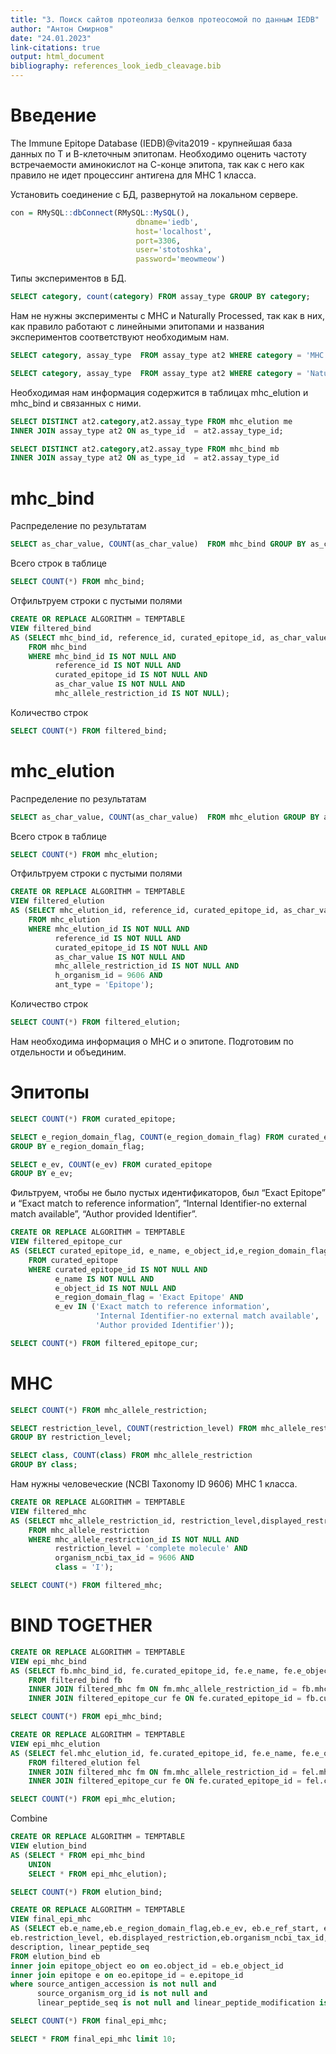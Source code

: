 ```yaml
---
title: "3. Поиск сайтов протеолиза белков протеосомой по данным IEDB"
author: "Антон Смирнов"
date: "24.01.2023"
link-citations: true
output: html_document
bibliography: references_look_iedb_cleavage.bib
---
```


# Введение

The Immune Epitope Database (IEDB)@vita2019 - крупнейшая база данных по Т и В-клеточным эпитопам. Необходимо оценить частоту встречаемости аминокислот на С-конце эпитопа, так как с него как правило не идет процессинг антигена для МНС 1 класса.

Установить соединение с БД, развернутой на локальном сервере.

```r
con = RMySQL::dbConnect(RMySQL::MySQL(),
                            dbname='iedb',
                            host='localhost',
                            port=3306,
                            user='stotoshka',
                            password='meowmeow')
```

Типы экспериментов в БД.

```sql
SELECT category, count(category) FROM assay_type GROUP BY category;
```

Нам не нужны эксперименты с MHC и Naturally Processed, так как в них, как правило работают с линейными эпитопами и названия экспериментов соответствуют необходимым нам.

```sql
SELECT category, assay_type  FROM assay_type at2 WHERE category = 'MHC' ;
```

```sql
SELECT category, assay_type  FROM assay_type at2 WHERE category = 'Naturally Processed' ;
```

Необходимая нам информация содержится в таблицах mhc_elution и mhc_bind и связанных с ними.

```sql
SELECT DISTINCT at2.category,at2.assay_type FROM mhc_elution me 
INNER JOIN assay_type at2 ON as_type_id  = at2.assay_type_id;
```

```sql
SELECT DISTINCT at2.category,at2.assay_type FROM mhc_bind mb
INNER JOIN assay_type at2 ON as_type_id  = at2.assay_type_id 
```

# mhc_bind

Распределение по результатам

```sql
SELECT as_char_value, COUNT(as_char_value)  FROM mhc_bind GROUP BY as_char_value;
```

Всего строк в таблице

```sql
SELECT COUNT(*) FROM mhc_bind;
```

Отфильтруем строки с пустыми полями

```sql
CREATE OR REPLACE ALGORITHM = TEMPTABLE
VIEW filtered_bind
AS (SELECT mhc_bind_id, reference_id, curated_epitope_id, as_char_value, mhc_allele_restriction_id 
    FROM mhc_bind
    WHERE mhc_bind_id IS NOT NULL AND
          reference_id IS NOT NULL AND
          curated_epitope_id IS NOT NULL AND
          as_char_value IS NOT NULL AND
          mhc_allele_restriction_id IS NOT NULL);
```

Количество строк

```sql
SELECT COUNT(*) FROM filtered_bind;
```

# mhc_elution

Распределение по результатам

```sql
SELECT as_char_value, COUNT(as_char_value)  FROM mhc_elution GROUP BY as_char_value;
```

Всего строк в таблице

```sql
SELECT COUNT(*) FROM mhc_elution;
```

Отфильтруем строки с пустыми полями

```sql
CREATE OR REPLACE ALGORITHM = TEMPTABLE
VIEW filtered_elution
AS (SELECT mhc_elution_id, reference_id, curated_epitope_id, as_char_value, mhc_allele_restriction_id, h_organism_id, ant_type, ant_ref_name, ant_object_id, apc_cell_type, apc_tissue_type, apc_origin
    FROM mhc_elution
    WHERE mhc_elution_id IS NOT NULL AND
          reference_id IS NOT NULL AND
          curated_epitope_id IS NOT NULL AND
          as_char_value IS NOT NULL AND
          mhc_allele_restriction_id IS NOT NULL AND
          h_organism_id = 9606 AND
          ant_type = 'Epitope');
```

Количество строк

```sql
SELECT COUNT(*) FROM filtered_elution;
```

Нам необходима информация о МНС и о эпитопе. Подготовим по отдельности и объединим.

# Эпитопы

```sql
SELECT COUNT(*) FROM curated_epitope;
```

```sql
SELECT e_region_domain_flag, COUNT(e_region_domain_flag) FROM curated_epitope
GROUP BY e_region_domain_flag;
```

```sql
SELECT e_ev, COUNT(e_ev) FROM curated_epitope
GROUP BY e_ev;
```

Фильтруем, чтобы не было пустых идентификаторов, был "Exact Epitope" и "Exact match to reference information", "Internal Identifier-no external match available", "Author provided Identifier".

```sql
CREATE OR REPLACE ALGORITHM = TEMPTABLE
VIEW filtered_epitope_cur
AS (SELECT curated_epitope_id, e_name, e_object_id,e_region_domain_flag, e_ev, e_ref_start,e_ref_end
    FROM curated_epitope
    WHERE curated_epitope_id IS NOT NULL AND
          e_name IS NOT NULL AND
          e_object_id IS NOT NULL AND
          e_region_domain_flag = 'Exact Epitope' AND
          e_ev IN ('Exact match to reference information',
                   'Internal Identifier-no external match available',
                   'Author provided Identifier'));
```

```sql
SELECT COUNT(*) FROM filtered_epitope_cur;
```

# MHC

```sql
SELECT COUNT(*) FROM mhc_allele_restriction;
```

```sql
SELECT restriction_level, COUNT(restriction_level) FROM mhc_allele_restriction
GROUP BY restriction_level;
```

```sql
SELECT class, COUNT(class) FROM mhc_allele_restriction
GROUP BY class;
```

Нам нужны человеческие (NCBI Taxonomy ID 9606) МНС 1 класса.

```sql
CREATE OR REPLACE ALGORITHM = TEMPTABLE
VIEW filtered_mhc
AS (SELECT mhc_allele_restriction_id, restriction_level,displayed_restriction, organism_ncbi_tax_id,class, chain_i_name
    FROM mhc_allele_restriction
    WHERE mhc_allele_restriction_id IS NOT NULL AND
          restriction_level = 'complete molecule' AND
          organism_ncbi_tax_id = 9606 AND
          class = 'I');
```

```sql
SELECT COUNT(*) FROM filtered_mhc;
```

# BIND TOGETHER

```sql
CREATE OR REPLACE ALGORITHM = TEMPTABLE
VIEW epi_mhc_bind
AS (SELECT fb.mhc_bind_id, fe.curated_epitope_id, fe.e_name, fe.e_object_id,fe.e_region_domain_flag, fe.e_ev, fe.e_ref_start,fe.e_ref_end,fm.mhc_allele_restriction_id, fm.restriction_level,fm.displayed_restriction, fm.organism_ncbi_tax_id,fm.class, fm.chain_i_name
    FROM filtered_bind fb
    INNER JOIN filtered_mhc fm ON fm.mhc_allele_restriction_id = fb.mhc_allele_restriction_id
    INNER JOIN filtered_epitope_cur fe ON fe.curated_epitope_id = fb.curated_epitope_id);
```

```sql
SELECT COUNT(*) FROM epi_mhc_bind;
```

```sql
CREATE OR REPLACE ALGORITHM = TEMPTABLE
VIEW epi_mhc_elution
AS (SELECT fel.mhc_elution_id, fe.curated_epitope_id, fe.e_name, fe.e_object_id,fe.e_region_domain_flag, fe.e_ev, fe.e_ref_start,fe.e_ref_end,fm.mhc_allele_restriction_id, fm.restriction_level,fm.displayed_restriction, fm.organism_ncbi_tax_id,fm.class, fm.chain_i_name
    FROM filtered_elution fel
    INNER JOIN filtered_mhc fm ON fm.mhc_allele_restriction_id = fel.mhc_allele_restriction_id
    INNER JOIN filtered_epitope_cur fe ON fe.curated_epitope_id = fel.curated_epitope_id);
```

```sql
SELECT COUNT(*) FROM epi_mhc_elution;
```


Combine

```sql
CREATE OR REPLACE ALGORITHM = TEMPTABLE
VIEW elution_bind
AS (SELECT * FROM epi_mhc_bind
    UNION
    SELECT * FROM epi_mhc_elution);
```

```sql
SELECT COUNT(*) FROM elution_bind;
```

```sql
CREATE OR REPLACE ALGORITHM = TEMPTABLE
VIEW final_epi_mhc
AS (SELECT eb.e_name,eb.e_region_domain_flag,eb.e_ev, eb.e_ref_start, eb.e_ref_end,
eb.restriction_level, eb.displayed_restriction,eb.organism_ncbi_tax_id, eb.class,eb.chain_i_name, source_antigen_accession, source_organism_org_id,
description, linear_peptide_seq
FROM elution_bind eb
inner join epitope_object eo on eo.object_id = eb.e_object_id
inner join epitope e on eo.epitope_id = e.epitope_id
where source_antigen_accession is not null and 
      source_organism_org_id is not null and
      linear_peptide_seq is not null and linear_peptide_modification is null);
```

```sql
SELECT COUNT(*) FROM final_epi_mhc;
```

```sql
SELECT * FROM final_epi_mhc limit 10;
```






